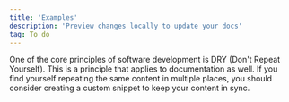 ```yaml
---
title: 'Examples'
description: 'Preview changes locally to update your docs'
tag: To do
---
```

One of the core principles of software development is DRY (Don't Repeat
Yourself). This is a principle that applies to documentation as
well. If you find yourself repeating the same content in multiple places, you
should consider creating a custom snippet to keep your content in sync.
